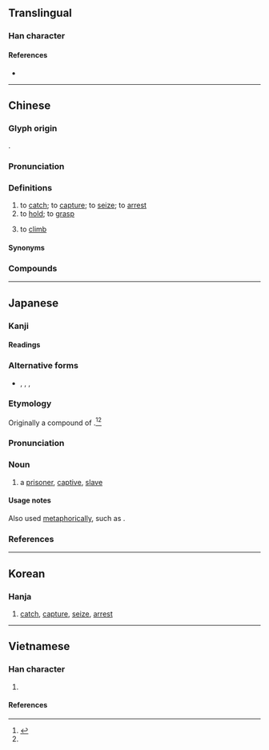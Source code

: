 {{character info}}
==Translingual==

===Han character===
{{Han char|rn=64|rad=手|as=13|sn=16|four=58027|canj=QOYB|ids=⿰扌禽}}

====References====
* {{Han ref|kx=0458.250|dkj=12816|dj=0807.130|hdz=31961.020|uh=64D2|ud=25810|bh=BEE0|bd=48864}}

----

==Chinese==
{{zh-forms|alt=㩒}}

===Glyph origin===
{{Han etym}}
{{Han compound|手|alt1=扌|禽|ls=psc|c1=s|c2=p}}.

===Pronunciation===
{{zh-pron
|m=qín
|c=kam4
|mn=khîm
|mc=y
|oc=y
|cat=v
}}

===Definitions===
{{zh-hanzi}}

# to [[catch]]; to [[capture]]; to [[seize]]; to [[arrest]]
# to [[hold]]; to [[grasp]]
# {{lb|zh|Cantonese}} to [[climb]]
#: {{zh-x|擒 上{soeng5} 車 頂{deng2}|to climb to the top of the car|C}}

====Synonyms====
{{zh-dial|爬}}

===Compounds===
{{zh-der|一網成擒|一舉成擒|七擒七縱|伏虎擒龍|就擒|成擒|手到擒來|捉虎擒蛟|擒伏|擒奸摘伏|擒姦擿伏|擒姦討暴|擒抱|擒拿|擒捉|擒服|擒獲|擒盜|擒縱|擒虎拿蛟|擒賊擒王|擒賊擒首|擒龍縛虎|束手就擒|欲擒故縱|生擒|生擒活拿|生擒活捉|韓擒虎|餓虎擒羊}}

----

==Japanese==

===Kanji===
{{ja-kanji|grade=|rs=手13}}

====Readings====
{{ja-readings
|goon=ごん<ごん<ごむ
|kanon=きん<きん<きむ
|kun=とら-える<とら-へる, とりこ-
}}

===Alternative forms===
{{ja-kanjitab|yomi=k|とりこ}}
* {{ja-l|虜}}, {{ja-l|俘}}, {{ja-l|囚}}, {{ja-l|俘虜}}

===Etymology===
Originally a compound of {{compound|ja|sort=とりこ|取り|tr1=tori|t1=taking, capturing|pos1=the {{m|ja|連用形|tr=ren'yōkei||continuative or stem form}} of verb {{m|ja|取る|tr=toru}}, “to [[take]], to [[capture]]”|子|tr2=ko|t2=[[child]]; [[small]] thing}}.<ref name="KDJ">{{R:Kokugo Dai Jiten}}</ref><ref name="DJR"/>

===Pronunciation===
{{ja-pron|yomi=k|とりこ|acc=3|acc_ref=DJR|acc2=0|acc2_ref=DJR}}

===Noun===
{{ja-noun|とりこ}}

# a [[prisoner]], [[captive]], [[slave]]

====Usage notes====
Also used [[metaphor]]ically, such as {{m|ja|恋}}{{m|ja|の}}{{m|ja|擒|tr=koi no toriko|lit=[[love]]'s slave}}.

===References===
<references/>

----

==Korean==

===Hanja===
{{ko-hanja|hangeul=금|eumhun=|rv=geum|mr=kŭm|y=kum}}

# [[catch]], [[capture]], [[seize]], [[arrest]]

----

==Vietnamese==

===Han character===
{{vi-readings|rs=手13
|hanviet=cầm-tdcndg;gdhn;tvctdhv;hvttd;tchvtd
|nom=cầm-tdcndg;gdhn
}}

# {{han tu form of|cầm|to [[hold]], [[keep]], [[capture]], [[seize]], [[arrest]]}}

====References====
<references/>
